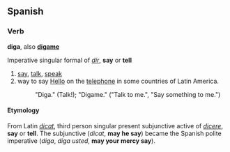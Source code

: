 ==Spanish==
===Verb===
'''diga''', also '''[[digame]]'''

Imperative singular formal of ''[[dir]]'', '''say''' or '''tell'''

# [[say]], [[talk]], [[speak]]
# way to say [[Hello]] on the [[telephone]] in some countries of Latin America.
#: "Diga." (Talk!); "Digame." ("Talk to me.", "Say something to me.")

====Etymology====
From Latin ''[[dicat]]'', third person singular present subjunctive active of ''[[dicere]]'', '''say''' or '''tell'''.  The subjunctive (''dicat'', '''may he say''') became the Spanish polite imperative (''diga'', ''diga usted'', '''may your mercy say''').